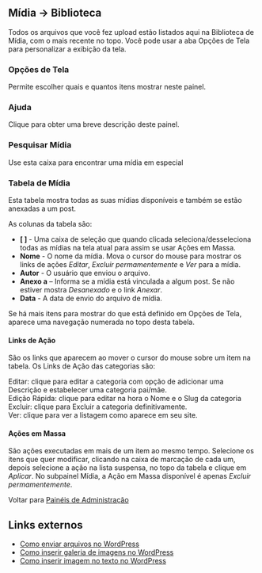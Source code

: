 {{Languages|
{{en|Media Library SubPanel}}
{{ja|Media Library SubPanel}}
{{pt-br|Painel Biblioteca}}
}}
{{Comunidade WP-Brasil}}
{{Ajuda}}
==Mídia &rarr; Biblioteca==
Todos os arquivos que você fez upload estão listados aqui na Biblioteca de Mídia, com o mais recente no topo. Você pode usar a aba Opções de Tela para personalizar a exibição da tela.

===Opções de Tela===
Permite escolher quais e quantos itens mostrar neste painel.

===Ajuda===
Clique para obter uma breve descrição deste painel.

===Pesquisar Mídia===
Use esta caixa para encontrar uma mídia em especial

{{Imagens|[[Image:painel-midia.png|750px]]|Tela Arquivos de Mídia}}

===Tabela de Mídia===
Esta tabela mostra todas as suas mídias disponíveis e também se estão anexadas a um post.

As colunas da tabela são:

*'''[ ]''' - Uma caixa de seleção que quando clicada seleciona/desseleciona todas as mídias na tela atual para assim se usar Ações em Massa.
*'''Nome''' - O nome da mídia. Mova o cursor do mouse para mostrar os links de ações ''Editar'', ''Excluir permamentemente'' e ''Ver'' para a mídia.
*'''Autor''' - O usuário que enviou o arquivo.
*'''Anexo a''' – Informa se a mídia está vinculada a algum post. Se não estiver mostra ''Desanexado'' e o link ''Anexar''.
*'''Data''' - A data de envio do arquivo de mídia.

Se há mais itens para mostrar do que está definido em Opções de Tela, aparece uma navegação numerada no topo desta tabela.

====Links de Ação====
{{Imagens|[[Image:midia-links-de-acoes.png|750px]]|Links de Ação na tebela de Mídia}}

São os links que aparecem ao mover o cursor do mouse sobre um item na tabela. Os Links de Ação das categorias são:
;Editar: clique para editar a categoria com opção de adicionar uma Descrição e estabelecer uma categoria pai/mãe.
;Edição Rápida: clique para editar na hora o Nome e o Slug da categoria
;Excluir: clique para Excluir a categoria definitivamente.
;Ver: clique para ver a listagem como aparece em seu site.

====Ações em Massa====
{{Imagens|[[Image:midia-acoes-em-massa.png|750px]]|Ações em Massa no subpainel Mídia}}

São ações executadas em mais de um item ao mesmo tempo. Selecione os itens que quer modificar, clicando na caixa de marcação de cada um, depois selecione a ação na lista suspensa, no topo da tabela e clique em ''Aplicar''.
No subpainel Mídia, a Ação em Massa disponível é apenas ''Excluir permamentemente''.

Voltar para [[pt-br:Painéis de Administração| Painéis de Administração]]
{{Painel de Administração}}
{{DEFAULTSORT:B}}

==Links externos==
* [http://dianakcury.com/web/wordpress/como-enviar-arquivos-no-wordpress/ Como enviar arquivos no WordPress ]
* [http://dianakcury.com/web/wordpress/como-inserir-galeria/ Como inserir galeria de imagens no WordPress]
* [http://dianakcury.com/web/wordpress/como-inserir-imagem-no-texto-no-wordpress/ Como inserir imagem no texto no WordPress]